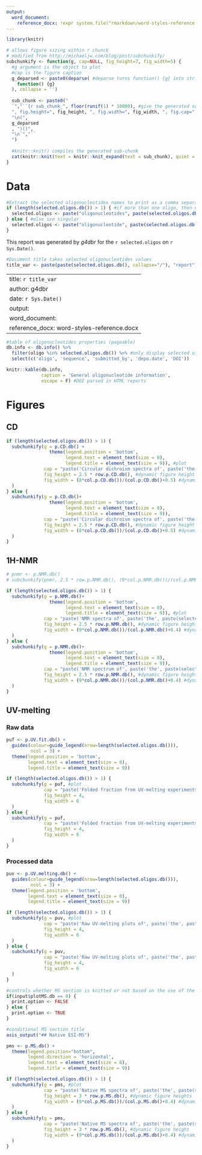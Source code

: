 ---
output:
  word_document:
    reference_docx: !expr system.file("rmarkdown/word-styles-reference.docx", package = "g4dbr")
---

```{r library, include=FALSE}
library(knitr)
```

```{r subchunkify, include=FALSE}
# allows figure sizing within r chunck
# modified from http://michaeljw.com/blog/post/subchunkify/
subchunkify <- function(g, cap=NULL, fig_height=7, fig_width=5) {
  #g argument is the object to plot
  #cap is the figure caption
  g_deparsed <- paste0(deparse( #deparse turns function() {g} into string that Knitr can interpret
    function() {g}
  ), collapse = '')
  
  sub_chunk <- paste0("
  `","``{r sub_chunk_", floor(runif(1) * 10000), #give the generated sub-chunk a unique name
  ", fig.height=", fig_height, ", fig.width=", fig_width, ", fig.cap=", cap, ", echo=FALSE, message=FALSE, warning=FALSE, fig.align='center', dpi = 300}",
  "\n(", 
  g_deparsed
  , ")()",
  "\n`","``
  ")
  
  #knitr::knit() compiles the generated sub-chunk
  cat(knitr::knit(text = knitr::knit_expand(text = sub_chunk), quiet = TRUE))
}
```

# Data

```{r selected.oligos, include=FALSE}
#Extract the selected oligonucleotides names to print as a comma separated string
if (length(selected.oligos.db()) > 1) { #if more than one oligo, then use plural
  selected.oligos <- paste("oligonucleotides", paste(selected.oligos.db()[1:length(selected.oligos.db())-1], collapse=", "), "and", selected.oligos.db()[length(selected.oligos.db())])
} else { #else use singular 
  selected.oligos <- paste("oligonucleotide", paste(selected.oligos.db(), collapse=", "))
}
```

This report was generated by *g4dbr* for the `r selected.oligos` on `r Sys.Date()`.

```{r title, include=FALSE}
#Document title takes selected oligonucleotides values
title_var <- paste(paste(selected.oligos.db(), collapse="/"), "report")
```

---
title: `r title_var`
author: g4dbr
date: `r Sys.Date()`
output:
word_document:
reference_docx: word-styles-reference.docx
---


```{r oligo.table, echo=FALSE, message=FALSE, warning=FALSE, paged.print=TRUE}
#table of oligonucleotides properties (pageable)
db.info <- db.info() %>%
  filter(oligo %in% selected.oligos.db()) %>% #only display selected oligos data
  select(c('oligo', 'sequence', 'submitted_by', 'depo.date', 'DOI'))

knitr::kable(db.info,
             caption = 'General oligonucleotide information',
             escape = F) #DOI parsed in HTML reports
```


# Figures

## CD


```{r CDplot, echo=FALSE, message=FALSE, warning=FALSE, results='asis'}
if (length(selected.oligos.db()) > 1) {
  subchunkify(g = p.CD.db() +
                theme(legend.position = 'bottom',
                      legend.text = element_text(size = 8),
                      legend.title = element_text(size = 9)), #plot
              cap = "paste('Circular dichroism spectra of', paste('the', paste(selected.oligos.db()[1:length(selected.oligos.db())-1], collapse=', '), 'and', selected.oligos.db()[length(selected.oligos.db())]), 'oligonucleotides')", #figure caption
              fig_height = 2.5 * row.p.CD.db(), #dynamic figure height
              fig_width = (8*col.p.CD.db())/(col.p.CD.db()+0.5) #dynamic figure width
  ) 
} else {
  subchunkify(g = p.CD.db()+
                theme(legend.position = 'bottom',
                      legend.text = element_text(size = 8),
                      legend.title = element_text(size = 9)), 
              cap = "paste('Circular dichroism spectra of', paste('the', paste(selected.oligos.db(), collapse=', ', 'oligonucleotide')))",
              fig_height = 2.5 * row.p.CD.db(), #dynamic figure height
              fig_width = (8*col.p.CD.db())/(col.p.CD.db()+0.5) #dynamic figure width
  )
}

```


## 1H-NMR


```{r NMRplot, echo=FALSE, message=FALSE, warning=FALSE, results='asis'}
# pnmr <- p.NMR.db()
# subchunkify(pnmr, 2.5 * row.p.NMR.db(), (9*col.p.NMR.db())/(col.p.NMR.db()+0.4)) #figure height based on number of figure rows in the app

if (length(selected.oligos.db()) > 1) {
  subchunkify(g = p.NMR.db()+
                theme(legend.position = 'bottom',
                      legend.text = element_text(size = 8),
                      legend.title = element_text(size = 9)), #plot
              cap = "paste('NMR spectra of', paste('the', paste(selected.oligos.db()[1:length(selected.oligos.db())-1], collapse=', '), 'and', selected.oligos.db()[length(selected.oligos.db())]), 'oligonucleotides')", #figure caption
              fig_height = 2.5 * row.p.NMR.db(), #dynamic figure height
              fig_width = (9*col.p.NMR.db())/(col.p.NMR.db()+0.4) #dynamic figure width
  ) 
} else {
  subchunkify(g = p.NMR.db()+
                theme(legend.position = 'bottom',
                      legend.text = element_text(size = 8),
                      legend.title = element_text(size = 9)), 
              cap = "paste('NMR spectrum of', paste('the', paste(selected.oligos.db(), collapse=', ', 'oligonucleotide')))",
              fig_height = 2.5 * row.p.NMR.db(), #dynamic figure height
              fig_width = (9*col.p.NMR.db())/(col.p.NMR.db()+0.4) #dynamic figure width
  )
}

```


## UV-melting


### Raw data


```{r UVplot.fit, echo=FALSE, message=FALSE, warning=FALSE, results='asis'}
puf <- p.UV.fit.db() + 
  guides(colour=guide_legend(nrow=length(selected.oligos.db())),
         ncol = 3) +
  theme(legend.position = 'bottom',
        legend.text = element_text(size = 8),
        legend.title = element_text(size = 9))

if (length(selected.oligos.db()) > 1) {
  subchunkify(g = puf, #plot
              cap = "paste('Folded fraction from UV-melting experiments of', paste('the', paste(selected.oligos.db()[1:length(selected.oligos.db())-1], collapse=', '), 'and', selected.oligos.db()[length(selected.oligos.db())]), 'oligonucleotides')", #figure caption
              fig_height = 4,
              fig_width = 6
  ) 
} else {
  subchunkify(g = puf, 
              cap = "paste('Folded fraction from UV-melting experiments of', paste('the', paste(selected.oligos.db(), collapse=', ', 'oligonucleotide')))",
              fig_height = 4,
              fig_width = 6
  )
}

```


### Processed data


```{r UVplot.raw, echo=FALSE, message=FALSE, warning=FALSE, results='asis'}
puv <- p.UV.melting.db() + 
  guides(colour=guide_legend(nrow=length(selected.oligos.db())),
         ncol = 3) +
  theme(legend.position = 'bottom',
        legend.text = element_text(size = 8),
        legend.title = element_text(size = 9))

if (length(selected.oligos.db()) > 1) {
  subchunkify(g = puv, #plot
              cap = "paste('Raw UV-melting plots of', paste('the', paste(selected.oligos.db()[1:length(selected.oligos.db())-1], collapse=', '), 'and', selected.oligos.db()[length(selected.oligos.db())]), 'oligonucleotides')", #figure caption
              fig_height = 4,
              fig_width = 6
  ) 
} else {
  subchunkify(g = puv, 
              cap = "paste('Raw UV-melting plots of', paste('the', paste(selected.oligos.db(), collapse=', ', 'oligonucleotide')))",
              fig_height = 4,
              fig_width = 6
  )
}


```


```{r print.option, message=FALSE, warning=FALSE, include=FALSE}
#controls whether MS section is knitted or not based on the use of the plotMS button
if(input$plotMS.db == 0) {
  print.option <- FALSE
} else {
  print.option <- TRUE
}
```


```{r MS.header, echo=FALSE, eval= print.option}
#conditional MS section title
asis_output("## Native ESI-MS")
```


```{r MSplot, eval=print.option, echo=FALSE, message=FALSE, warning=FALSE, results='asis'}
pms <- p.MS.db() + 
  theme(legend.position="bottom",
        legend.direction = 'horizontal',
        legend.text = element_text(size = 8),
        legend.title = element_text(size = 9))

if (length(selected.oligos.db()) > 1) {
  subchunkify(g = pms, #plot
              cap = "paste('Native MS spectra of', paste('the', paste(selected.oligos.db()[1:length(selected.oligos.db())-1], collapse=', '), 'and', selected.oligos.db()[length(selected.oligos.db())]), 'oligonucleotides')", #figure caption
              fig_height = 3 * row.p.MS.db(), #dynamic figure heights
              fig_width = (9*col.p.MS.db())/(col.p.MS.db()+0.4) #dynamic figure width
  ) 
} else {
  subchunkify(g = pms, 
              cap = "paste('Native MS spectra of', paste('the', paste(selected.oligos.db(), collapse=', ', 'oligonucleotide')))",
              fig_height = 3 * row.p.MS.db(), #dynamic figure height
              fig_width = (9*col.p.MS.db())/(col.p.MS.db()+0.4) #dynamic figure width
  )
}

```


